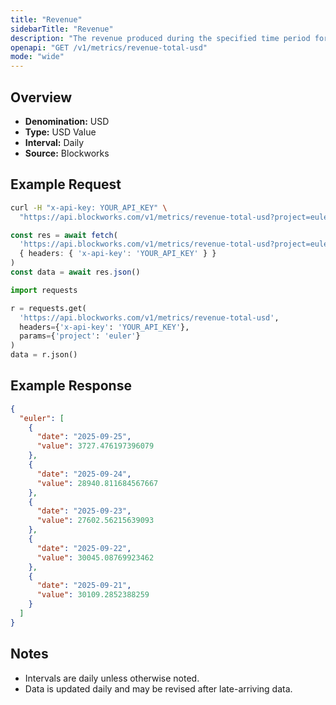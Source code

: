 ```yaml
---
title: "Revenue"
sidebarTitle: "Revenue"
description: "The revenue produced during the specified time period for given project."
openapi: "GET /v1/metrics/revenue-total-usd"
mode: "wide"
---
```


## Overview

- **Denomination:** USD
- **Type:** USD Value
- **Interval:** Daily
- **Source:** Blockworks

## Example Request

<CodeGroup>

```bash cURL
curl -H "x-api-key: YOUR_API_KEY" \
  "https://api.blockworks.com/v1/metrics/revenue-total-usd?project=euler"
```

```typescript TypeScript
const res = await fetch(
  'https://api.blockworks.com/v1/metrics/revenue-total-usd?project=euler',
  { headers: { 'x-api-key': 'YOUR_API_KEY' } }
)
const data = await res.json()
```

```python Python
import requests

r = requests.get(
  'https://api.blockworks.com/v1/metrics/revenue-total-usd',
  headers={'x-api-key': 'YOUR_API_KEY'},
  params={'project': 'euler'}
)
data = r.json()
```

</CodeGroup>

## Example Response

```json
{
  "euler": [
    {
      "date": "2025-09-25",
      "value": 3727.476197396079
    },
    {
      "date": "2025-09-24",
      "value": 28940.811684567667
    },
    {
      "date": "2025-09-23",
      "value": 27602.56215639093
    },
    {
      "date": "2025-09-22",
      "value": 30045.08769923462
    },
    {
      "date": "2025-09-21",
      "value": 30109.2852388259
    }
  ]
}
```

## Notes
- Intervals are daily unless otherwise noted.
- Data is updated daily and may be revised after late-arriving data.